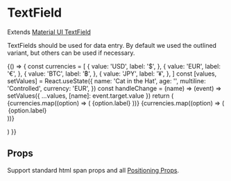 
<Meta title="Components/TextField" component={TextField} />

# TextField

Extends [Material UI TextField](https://material-ui.com/components/text-fields/)

TextFields should be used for data entry. By default we used the outlined variant,
but others can be used if necessary.

<Canvas>
  <Story name="default">
    {() => {
      const currencies = [
        {
          value: 'USD',
          label: '$',
        },
        {
          value: 'EUR',
          label: '€',
        },
        {
          value: 'BTC',
          label: '฿',
        },
        {
          value: 'JPY',
          label: '¥',
        },
      ]
      const [values, setValues] = React.useState({
        name: 'Cat in the Hat',
        age: '',
        multiline: 'Controlled',
        currency: 'EUR',
      })
      const handleChange = (name) => (event) =>
        setValues({ ...values, [name]: event.target.value })
      return (
        <Form noValidate autoComplete="off">
          <Flex flexDirection="column" alignContent="space-between">
            <TextField
              m={3}
              id="standard-name"
              label="Name"
              value={values.name}
              onChange={handleChange('name')}
            />
            <TextField
              m={3}
              id="standard-uncontrolled"
              label="Uncontrolled"
              defaultValue="foo"
            />
            <TextField
              m={3}
              required
              id="standard-required"
              label="Required"
              defaultValue="Hello World"
            />
            <TextField
              m={3}
              error
              id="standard-error"
              label="Error"
              defaultValue="Hello World"
            />
            <TextField
              m={3}
              disabled
              id="standard-disabled"
              label="Disabled"
              defaultValue="Hello World"
            />
            <TextField
              m={3}
              id="standard-password-input"
              label="Password"
              type="password"
              autoComplete="current-password"
            />
            <TextField
              m={3}
              id="standard-read-only-input"
              label="Read Only"
              defaultValue="Hello World"
              InputProps={{
                readOnly: true,
              }}
            />
            <TextField m={3} id="standard-dense" label="Dense" margin="dense" />
            <TextField
              m={3}
              id="standard-multiline-flexible"
              label="Multiline"
              multiline
              rowsMax="4"
              value={values.multiline}
              onChange={handleChange('multiline')}
            />
            <TextField
              m={3}
              id="standard-multiline-static"
              label="Multiline"
              multiline
              rows="4"
              defaultValue="Default Value"
            />
            <TextField
              m={3}
              id="standard-helperText"
              label="Helper text"
              defaultValue="Default Value"
              helperText="Some important text"
            />
            <TextField
              m={3}
              id="standard-with-placeholder"
              label="With placeholder"
              placeholder="Placeholder"
            />
            <TextField
              m={3}
              id="standard-textarea"
              label="With placeholder multiline"
              placeholder="Placeholder"
              multiline
            />
            <TextField
              m={3}
              id="standard-number"
              label="Number"
              value={values.age}
              onChange={handleChange('age')}
              type="number"
              InputLabelProps={{
                shrink: true,
              }}
            />
            <TextField
              m={3}
              id="standard-search"
              label="Search field"
              type="search"
            />
            <TextField
              m={3}
              id="standard-select-currency"
              select
              label="Select"
              value={values.currency}
              onChange={handleChange('currency')}
              helperText="Please select your currency"
            >
              {currencies.map((option) => (
                <MenuItem key={option.value} value={option.value}>
                  {option.label}
                </MenuItem>
              ))}
            </TextField>
            <TextField
              m={3}
              id="standard-select-currency-native"
              select
              label="Native select"
              value={values.currency}
              onChange={handleChange('currency')}
              SelectProps={{
                native: true,
              }}
              helperText="Please select your currency"
            >
              {currencies.map((option) => (
                <option key={option.value} value={option.value}>
                  {option.label}
                </option>
              ))}
            </TextField>
            <TextField
              m={3}
              id="standard-bare"
              defaultValue="Bare"
              inputProps={{ 'aria-label': 'bare' }}
            />
          </Flex>
        </Form>
      )
    }}
  </Story>
</Canvas>

## Props

Support standard html span props and all [Positioning Props](/components/?path=/docs/design-system-positioning--page).

<ArgsTable of={TextFieldDocs} />
